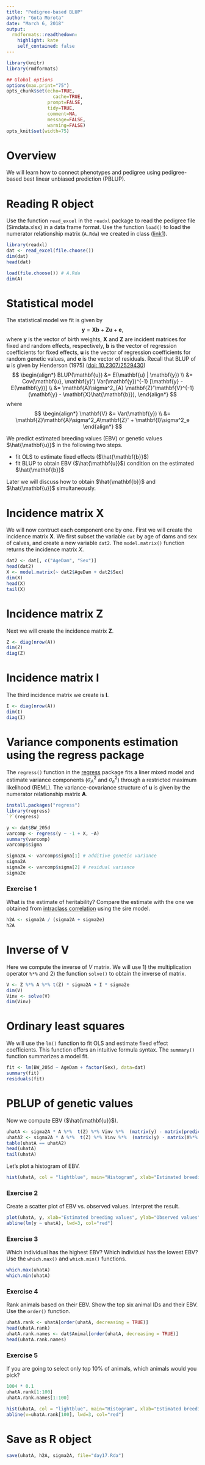 ```yaml
---
title: "Pedigree-based BLUP"
author: "Gota Morota"
date: "March 6, 2018"
output:
  rmdformats::readthedown:
    highlight: kate
    self_contained: false
---
```



```r
library(knitr)
library(rmdformats)

## Global options
options(max.print="75")
opts_chunk$set(echo=TRUE,
	             cache=TRUE,
               prompt=FALSE,
               tidy=TRUE,
               comment=NA,
               message=FALSE,
               warning=FALSE)
opts_knit$set(width=75)
```

# Overview  
We will learn how to connect phenotypes and pedigree using pedigree-based best linear unbiased prediction (PBLUP). 

# Reading R object
Use the function `read_excel` in the `readxl` package to read the pedigree file (Simdata.xlsx) in a data frame format. Use the function `load()` to load the numerator relationship matrix (`A.Rda`) we created in class ([link1](http://morotalab.org/asci431-2018/day06/day06.html)).
```r
library(readxl)
dat <- read_excel(file.choose())
dim(dat)
head(dat)

load(file.choose()) # A.Rda
dim(A)
```

# Statistical model 
The statistical model we fit is given by 
$$
\mathbf{y} = \mathbf{X}\mathbf{b} + \mathbf{Z}\mathbf{u} + \mathbf{e},
$$
where $\mathbf{y}$ is the vector of birth weights,  $\mathbf{X}$ and $\mathbf{Z}$ are incident matrices for fixed and random effects, respectively, $\mathbf{b}$ is the vector of regression coefficients for fixed effects, $\mathbf{u}$ is the vector of regression coefficients for random genetic values, and $\mathbf{e}$ is the vector of residuals. 
Recall that BLUP of $\mathbf{u}$ is given by Henderson (1975) ([doi: 10.2307/2529430](https://www.jstor.org/stable/2529430))
$$
\begin{align*}
BLUP(\mathbf{u}) &= E(\mathbf{u} | \mathbf{y}) \\
&= Cov(\mathbf{u}, \mathbf{y}') Var(\mathbf{y})^{-1} [\mathbf{y} - E(\mathbf{y})]   \\
&= \mathbf{A}\sigma^2_{A} \mathbf{Z}'\mathbf{V}^{-1}(\mathbf{y} - \mathbf{X}\hat{\mathbf{b}}),
\end{align*}
$$
where 
$$
\begin{align*}
\mathbf{V} &= Var(\mathbf{y}) \\
&= \mathbf{Z}\mathbf{A}\sigma^2_A\mathbf{Z}'  + \mathbf{I}\sigma^2_e
\end{align*}
$$

We predict estimated breeding values (EBV) or genetic values $\hat{\mathbf{u}}$ in the following two steps. 

* fit OLS to estimate fixed effects ($\hat{\mathbf{b}}$)
* fit BLUP to obtain EBV ($\hat{\mathbf{u}}$) condition on the estimated $\hat{\mathbf{b}}$

Later we will discuss how to obtain $\hat{\mathbf{b}}$ and $\hat{\mathbf{u}}$ simultaneously. 

# Incidence matrix X
We will now contruct each component one by one. First we will create the incidence matrix $\mathbf{X}$. 
We first subset the variable `dat` by age of dams and sex of calves, and create a new variable `dat2`. 
The `model.matrix()` function returns the incidence matrix $X$. 
```r
dat2 <- dat[, c("AgeDam", "Sex")]
head(dat2)
X <- model.matrix(~ dat2$AgeDam + dat2$Sex)
dim(X)
head(X)
tail(X)
```

# Incidence matrix Z
Next we will create the incidence matrix $\mathbf{Z}$. 
```r
Z <- diag(nrow(A))
dim(Z)
diag(Z)
```

# Incidence matrix I
The third incidence matrix we create is $\mathbf{I}$. 
```r
I <- diag(nrow(A))
dim(I)
diag(I)
```

# Variance components estimation using the regress package
The `regress()` function in the [regress](https://cran.r-project.org/web/packages/regress/index.html) package fits a liner mixed model and estimate variance components ($\sigma^2_A$ and $\sigma^2_e$) through a restricted maximum likelihood (REML). The variance-covariance structure of $\mathbf{u}$ is given by the numerator relationship matrix $\mathbf{A}$. 
```r
install.packages("regress")
library(regress)
`?`(regress)

y <- dat$BW_205d
varcomp <- regress(y ~ -1 + X, ~A)
summary(varcomp)
varcomp$sigma

sigma2A <- varcomp$sigma[1] # additive genetic variance
sigma2A
sigma2e <- varcomp$sigma[2] # residual variance 
sigma2e
```

### Exercise 1
What is the estimate of heritability? Compare the estimate with the one we obtained from [intraclass correlation](http://morotalab.org/asci431-2018/day13/day13.html) using the sire model. 
```r
h2A <- sigma2A / (sigma2A + sigma2e)
h2A
```

# Inverse of V
Here we compute the inverse of $V$ matrix. We will use 1) the multiplication operator `%*%` and 2) the function `solve()` to obtain the inverse of matrix. 
```r
V <- Z %*% A %*% t(Z) * sigma2A + I * sigma2e
dim(V)
Vinv <- solve(V) 
dim(Vinv)
```

# Ordinary least squares
We will use the `lm()` function to fit OLS and estimate fixed effect coefficients. This function offers an intuitive formula syntax. The `summary()` function summarizes a model fit. 
```r
fit <- lm(BW_205d ~ AgeDam + factor(Sex), data=dat)
summary(fit)
residuals(fit)
```

# PBLUP of genetic values
Now we compute EBV ($\hat{\mathbf{u}}$). 
```r
uhatA <- sigma2A * A %*%  t(Z) %*% Vinv %*%  (matrix(y) - matrix(predict(fit)))
uhatA2 <- sigma2A * A %*%  t(Z) %*% Vinv %*%  (matrix(y) - matrix(X%*% fit$coefficients)) # alternative
table(uhatA == uhatA2)
head(uhatA)
tail(uhatA)
```

Let's plot a histogram of EBV. 
```r
hist(uhatA, col = "lightblue", main="Histogram", xlab="Estimated breeding values")
```

### Exercise 2
Create a scatter plot of EBV vs. observed values. Interpret the result. 
```r
plot(uhatA, y, xlab="Estimated breeding values", ylab="Observed values")
abline(lm(y ~ uhatA), lwd=3, col="red") 
```

### Exercise 3
Which individual has the highest EBV? Which individual has the lowest EBV? Use the `which.max()` and `which.min()` functions.
```r
which.max(uhatA)
which.min(uhatA)
```


### Exercise 4
Rank animals based on their EBV. Show the top six animal IDs and their EBV. Use the `order()` function.
```r
uhatA.rank <- uhatA[order(uhatA, decreasing = TRUE)]
head(uhatA.rank)
uhatA.rank.names <- dat$Animal[order(uhatA, decreasing = TRUE)]
head(uhatA.rank.names)
```

### Exercise 5
If you are going to select only top 10% of animals, which animals would you pick? 
```r
1004 * 0.1
uhatA.rank[1:100]
uhatA.rank.names[1:100]

hist(uhatA, col = "lightblue", main="Histogram", xlab="Estimated breeding values")
abline(v=uhatA.rank[100], lwd=3, col="red")
```


# Save as R object
```r
save(uhatA, h2A, sigma2A, file="day17.Rda")
```



